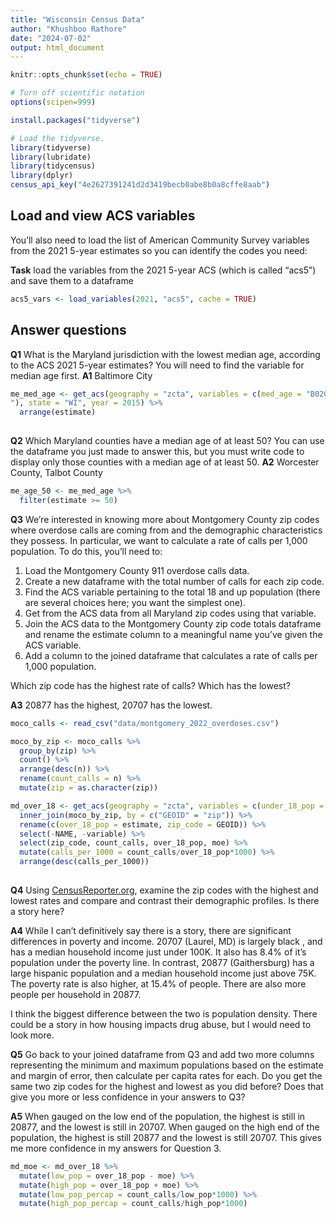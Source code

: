 ```yaml
---
title: "Wisconsin Census Data"
author: "Khushboo Rathore"
date: "2024-07-02"
output: html_document
---
```


```r
knitr::opts_chunk$set(echo = TRUE)
```

```r
# Turn off scientific notation
options(scipen=999)

install.packages("tidyverse")

# Load the tidyverse.
library(tidyverse)
library(lubridate)
library(tidycensus)
library(dplyr)
census_api_key("4e2627391241d2d3419becb0abe8b0a8cffe8aab")
```

## Load and view ACS variables

You'll also need to load the list of American Community Survey variables from the 2021 5-year estimates so you can identify the codes you need:

**Task** load the variables from the 2021 5-year ACS (which is called "acs5") and save them to a dataframe

```r
acs5_vars <- load_variables(2021, "acs5", cache = TRUE)
```

## Answer questions

**Q1** What is the Maryland jurisdiction with the lowest median age, according to the ACS 2021 5-year estimates? You will need to find the variable for median age first. 
**A1** 
Baltimore City
```r
me_med_age <- get_acs(geography = "zcta", variables = c(med_age = "B02016_001
"), state = "WI", year = 2015) %>% 
  arrange(estimate)
  
```

**Q2** Which Maryland counties have a median age of at least 50? You can use the dataframe you just made to answer this, but you must write code to display only those counties with a median age of at least 50. 
**A2** 
Worcester County, Talbot County
```r
me_age_50 <- me_med_age %>% 
  filter(estimate >= 50)
```

**Q3** We're interested in knowing more about Montgomery County zip codes where overdose calls are coming from and the demographic characteristics they possess. In particular, we want to calculate a rate of calls per 1,000 population. To do this, you'll need to:

1. Load the Montgomery County 911 overdose calls data.
2. Create a new dataframe with the total number of calls for each zip code.
3. Find the ACS variable pertaining to the total 18 and up population (there are several choices here; you want the simplest one).
4. Get from the ACS data from all Maryland zip codes using that variable.
5. Join the ACS data to the Montgomery County zip code totals dataframe and rename the estimate column to a meaningful name you've given the ACS variable.
6. Add a column to the joined dataframe that calculates a rate of calls per 1,000 population.

Which zip code has the highest rate of calls? Which has the lowest?

**A3** 
20877 has the highest, 20707 has the lowest.
```r
moco_calls <- read_csv("data/montgomery_2022_overdoses.csv")

moco_by_zip <- moco_calls %>% 
  group_by(zip) %>%
  count() %>% 
  arrange(desc(n)) %>% 
  rename(count_calls = n) %>% 
  mutate(zip = as.character(zip))

md_over_18 <- get_acs(geography = "zcta", variables = c(under_18_pop = "B09021_001"), state = "MD", year = 2019) %>% 
  inner_join(moco_by_zip, by = c("GEOID" = "zip")) %>% 
  rename(c(over_18_pop = estimate, zip_code = GEOID)) %>% 
  select(-NAME, -variable) %>% 
  select(zip_code, count_calls, over_18_pop, moe) %>% 
  mutate(calls_per_1000 = count_calls/over_18_pop*1000) %>% 
  arrange(desc(calls_per_1000))
  
```

**Q4** Using [CensusReporter.org](https://censusreporter.org/), examine the zip codes with the highest and lowest rates and compare and contrast their demographic profiles. Is there a story here?

**A4**
While I can't definitively say there is a story, there are significant differences in poverty and income. 20707 (Laurel, MD) is largely black , and has a median household income just under 100K. It also has 8.4% of it's population under the poverty line. In contrast, 20877 (Gaithersburg) has a large hispanic population and a median household income just above 75K. The poverty rate is also higher, at 15.4% of people. There are also more people per household in 20877.

I think the biggest difference between the two is population density. There could be a story in how housing impacts drug abuse, but I would need to look more.


**Q5** Go back to your joined dataframe from Q3 and add two more columns representing the minimum and maximum populations based on the estimate and margin of error, then calculate per capita rates for each. Do you get the same two zip codes for the highest and lowest as you did before? Does that give you more or less confidence in your answers to Q3?

**A5** 
When gauged on the low end of the population, the highest is still in 20877, and the lowest is still in 20707. When gauged on the high end of the population, the highest is still 20877 and the lowest is still 20707. This gives me more confidence in my answers for Question 3.
```r
md_moe <- md_over_18 %>% 
  mutate(low_pop = over_18_pop - moe) %>% 
  mutate(high_pop = over_18_pop + moe) %>% 
  mutate(low_pop_percap = count_calls/low_pop*1000) %>% 
  mutate(high_pop_percap = count_calls/high_pop*1000)
```

